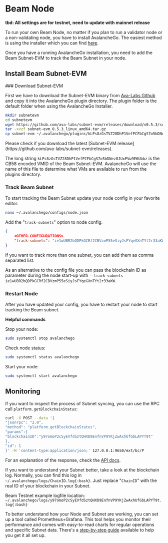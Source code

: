 
# Beam Node

**tbd: All settings are for testnet, need to update with mainnet release**

To run your own Beam Node, no matter if you plan to run a validator node or a non-validating node, you have to install AvalancheGo. The easiest method is using the installer which you can find [here](https://docs.avax.network/nodes/build/set-up-node-with-installer).

Once you have a running AvalancheGo installation, you need to add the Beam Subnet-EVM to track the Beam Subnet in your node.


## Install Beam Subnet-EVM

<Steps>
### Download Subnet-EVM


First we have to download the Subnet-EVM binary from [Ava-Labs Github](https://github.com/ava-labs/subnet-evm) and copy it into the AvalancheGo plugin directory. The plugin folder is the default folder when using the AvalancheGo Installer.

```bash /kLPs8zGsTVZ28DhP1VefPCFbCgS7o5bDNez8JUxPVw9E6Ubbz/
mkdir subnetevm
cd subnetevm
wget https://github.com/ava-labs/subnet-evm/releases/download/v0.5.3/subnet-evm_0.5.3_linux_amd64.tar.gz
tar -xvzf subnet-evm_0.5.3_linux_amd64.tar.gz
cp subnet-evm ~/.avalanchego/plugins/kLPs8zGsTVZ28DhP1VefPCFbCgS7o5bDNez8JUxPVw9E6Ubbz
```

<Callout type="info">
  Please check if you download the latest [Subnet-EVM release](https://github.com/ava-labs/subnet-evm/releases).
</Callout>

The long string `kLPs8zGsTVZ28DhP1VefPCFbCgS7o5bDNez8JUxPVw9E6Ubbz` is the CB58 encoded VMID of the Beam Subnet-EVM. AvalancheGo will use the name of this file to determine what VMs are available to run from the plugins directory. 

### Track Beam Subnet

To start tracking the Beam Subnet update your node config in your favorite editor.

```bash copy
nano ~/.avalanchego/configs/node.json
```

Add the "`track-subnets`" option to node config. 
```json
{
	<OTHER-CONFIGURATIONS>
	"track-subnets": "ie1wUBR2bQDPkGCRf2CBVzmP55eSiyJsFYqeGXnTYt2r33aKW"
}
```
If you want to track more than one subnet, you can add them as comma separated list. 

As an alternative to the config file you can pass the blockchain ID as parameter during the node start-up with `--track-subnets ie1wUBR2bQDPkGCRf2CBVzmP55eSiyJsFYqeGXnTYt2r33aKW`. 

### Restart Node

After you have updated your config, you have to restart your node to start tracking the Beam subnet. 

**Helpful commands** 

Stop your node: 
```bash copy
sudo systemctl stop avalanchego
```

Check node status: 
```bash copy
sudo systemctl status avalanchego
```

Start your node:
```bash copy
sudo systemctl start avalanchego
```

</Steps>




## Monitoring

If you want to inspect the process of Subnet syncing, you can use the RPC call `platform.getBlockchainStatus`:

```bash /y97omoP2cSyEVfdSztQHXD9EnfnVP9YKjZwAxhUfGbLAPYT9t/ copy
curl -X POST --data '{
"jsonrpc": "2.0",
"method": "platform.getBlockchainStatus",
"params":{
"blockchainID":"y97omoP2cSyEVfdSztQHXD9EnfnVP9YKjZwAxhUfGbLAPYT9t"
},
"id": 1
}' -H 'content-type:application/json;' 127.0.0.1:9650/ext/bc/P
```

For an explanation of the response, check the [API docs](https://docs.avax.network/apis/avalanchego/apis/p-chain#platformgetblockchainstatus).

If you want to understand your Subnet better, take a look at the blockchain log. Normally, you can find this log in `~/.avalanchego/logs/ChainID.log{:bash}`. Just replace "`ChainID`" with the real ID of your blockchain in your Subnet.

Beam Testnet example logfile location: 
`~/.avalanchego/logs/y97omoP2cSyEVfdSztQHXD9EnfnVP9YKjZwAxhUfGbLAPYT9t.log{:bash}`

To better understand how your Node and Subnet are working, you can set up a tool called Prometheus+Grafana. This tool helps you monitor their performance and comes with easy-to-read charts for regular operations and specific Subnet data. There's a [step-by-step guide](https://docs.avax.network/nodes/maintain/setting-up-node-monitoring) available to help you get it all set up.